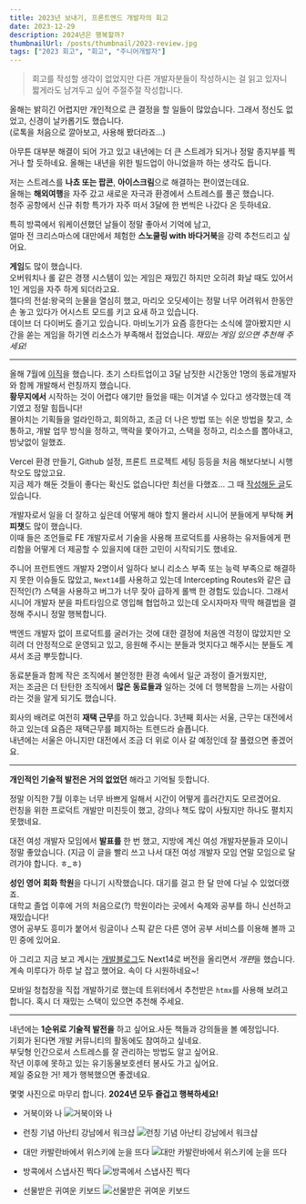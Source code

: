 ```yaml
---
title: 2023년 보내기, 프론트엔드 개발자의 회고
date: 2023-12-29
description: 2024년은 행복할까?
thumbnailUrl: /posts/thumbnail/2023-review.jpg
tags: ["2023 회고", "회고", "주니어개발자"]
---
```


> 회고를 작성할 생각이 없었지만 다른 개발자분들이 작성하시는 걸 읽고 있자니 짧게라도 남겨두고 싶어 주절주절 작성합니다.

올해는 밝히긴 어렵지만 개인적으로 큰 결정을 할 일들이 많았습니다. 그래서 정신도 없었고, 신경이 날카롭기도 했습니다.  
(로톡을 처음으로 깔아보고, 사용해 봤더라죠...)

아무튼 대부분 해결이 되어 가고 있고 내년에는 더 큰 스트레가 되거나 정말 종지부를 찍거나 할 듯하네요.
올해는 내년을 위한 빌드업이 아니었을까 하는 생각도 듭니다.

저는 스트레스를 **나쵸 또는 팝콘**, **아이스크림**으로 해결하는 편이였는데요.  
올해는 **해외여행**을 자주 갔고 새로운 자극과 환경에서 스트레스를 풀곤 했습니다.  
청주 공항에서 신규 취항 특가가 자주 떠서 3달에 한 번씩은 나갔다 온 듯하네요.

특히 방콕에서 워케이션했던 날들이 정말 좋아서 기억에 남고,  
얼마 전 크리스마스에 대만에서 체험한 **스노쿨링 with 바다거북**을 강력 추천드리고 싶어요.

**게임**도 많이 했습니다.  
오버워치나 롤 같은 경쟁 시스템이 있는 게임은 재밌긴 하지만 오히려 화날 때도 있어서 1인 게임을 자주 하게 되더라고요.  
젤다의 전설:왕국의 눈물을 열심히 했고, 마리오 오딧세이는 정말 너무 어려워서 한동안 손 놓고 있다가 어시스트 모드를 키고 요새 하고 있습니다.  
데이브 더 다이버도 즐기고 있습니다. 마비노기가 요즘 흥한다는 소식에 깔아봤지만 시간을 쏟는 게임을 하기엔 리소스가 부족해서 접었습니다.
_재밌는 게임 있으면 추천해 주세요!_

---

올해 7월에 [이직](/resume)을 했습니다. 초기 스타트업이고 3달 남짓한 시간동안 1명의 동료개발자와 함께 개발해서 런칭까지 했습니다.  
**황무지에서** 시작하는 것이 어렵다 얘기만 들었을 때는 이겨낼 수 있다고 생각했는데 객기였고 정말 힘듭니다!  
몰아치는 기획들을 얼라인하고, 회의하고, 조금 더 나은 방법 또는 쉬운 방법을 찾고, 소통하고, 개발 업무 방식을 정하고, 맥락을 쫓아가고, 스택을 정하고, 리소스를 뽑아내고, 밤낮없이 일했죠.

Vercel 환경 만들기, Github 설정, 프론트 프로젝트 세팅 등등을 처음 해보다보니 시행착오도 많았고요.  
지금 제가 해둔 것들이 좋다는 확신도 없습니다만 최선을 다했죠... 그 때 [작성해둔 글](https://miryang.dev/blog/frontend-in-startup-chosen-things)도 있습니다.

개발자로서 일을 더 잘하고 싶은데 어떻게 해야 할지 몰라서 시니어 분들에게 부탁해 **커피챗**도 많이 했습니다.  
이때 들은 조언들로 FE 개발자로서 기술을 사용해 프로덕트를 사용하는 유저들에게 편리함을 어떻게 더 제공할 수 있을지에 대한 고민이 시작되기도 했네요.

주니어 프런트엔드 개발자 2명이서 일하다 보니 리소스 부족 또는 능력 부족으로 해결하지 못한 이슈들도 많았고,
`Next14`를 사용하고 있는데 Intercepting Routes와 같은 급진적인(?) 스택을 사용하고 버그가 너무 잦아 급하게 롤백 한 경험도 있습니다.
그래서 시니어 개발자 분을 파트타임으로 영입해 협업하고 있는데 오시자마자 딱딱 해결법을 결정해 주시니 정말 행복합니다.

백엔드 개발자 없이 프로덕트를 굴러가는 것에 대한 결정에 처음엔 걱정이 많았지만 오히려 더 안정적으로 운영되고 있고, 응원해 주시는 분들과 멋지다고 해주시는 분들도 계셔서 조금 뿌듯합니다.

동료분들과 함께 작은 조직에서 불안정한 환경 속에서 일군 과정이 즐거웠지만,  
저는 조금은 더 탄탄한 조직에서 **많은 동료들과** 일하는 것에 더 행복함을 느끼는 사람이라는 것을 알게 되기도 했습니다.

회사의 배려로 여전히 **재택 근무**를 하고 있습니다.
3년째 회사는 서울, 근무는 대전에서 하고 있는데 요즘은 재택근무를 폐지하는 트렌드라 슬픕니다.  
내년에는 서울은 아니지만 대전에서 조금 더 위로 이사 갈 예정인데 잘 풀렸으면 좋겠어요.

---

**개인적인 기술적 발전은 거의 없었던** 해라고 기억될 듯합니다.

정말 이직한 7월 이후는 너무 바쁘게 일해서 시간이 어떻게 흘러간지도 모르겠어요.  
런칭을 위한 프로덕트 개발만 미친듯이 했고, 강의나 책도 많이 사뒀지만 하나도 펼치지 못했네요.

대전 여성 개발자 모임에서 **발표를** 한 번 했고, 지방에 계신 여성 개발자분들과 모이니 정말 좋았습니다.
(지금 이 글을 빨리 쓰고 나서 대전 여성 개발자 모임 연말 모임으로 달려가야 합니다. ㅎ\_ㅎ)

**성인 영어 회화 학원**을 다니기 시작했습니다. 대기를 걸고 한 달 만에 다닐 수 있었더랬죠.  
대학교 졸업 이후에 거의 처음으로(?) 학원이라는 곳에서 숙제와 공부를 하니 신선하고 재밌습니다!  
영어 공부도 흥미가 붙어서 링글이나 스픽 같은 다른 영어 공부 서비스를 이용해 볼까 고민 중에 있어요.

아 그리고 지금 보고 계시는 [개발블로그](https://github.com/MiryangJung/miryang.dev)도 Next14로 버전을 올리면서 *개편*을 했습니다.  
계속 미루다가 하루 날 잡고 했어요. 속이 다 시원하네요~!

모바일 청첩장을 직접 개발하기로 했는데 트위터에서 추천받은 `htmx`를 사용해 보려고 합니다. 혹시 더 재밌는 스택이 있으면 추천해 주세요.

---

내년에는 **1순위로 기술적 발전을** 하고 싶어요.사둔 책들과 강의들을 볼 예정입니다.  
기회가 된다면 개발 커뮤니티의 활동에도 참여하고 싶네요.  
부딪형 인간으로서 스트레스를 잘 관리하는 방법도 알고 싶어요.  
작년 이후에 못하고 있는 유기동물보호센터 봉사도 가고 싶어요.  
제일 중요한 거! 제가 행복했으면 좋겠네요.

몇몇 사진으로 마무리 합니다. **2024년 모두 즐겁고 행복하세요!**

- 거북이와 나
![거북이와 나](/posts/2023-review/turtle.jpeg)

- 런칭 기념 아난티 강남에서 워크샵
![런칭 기념 아난티 강남에서 워크샵](/posts/2023-review/ananti.jpeg)

- 대만 카발란바에서 위스키에 눈을 뜨다
![대만 카발란바에서 위스키에 눈을 뜨다](/posts/2023-review/kabalan.jpeg)

- 방콕에서 스냅사진 찍다
![방콕에서 스냅사진 찍다](/posts/2023-review/bksnap.jpg)

- 선물받은 귀여운 키보드
![선물받은 귀여운 키보드](/posts/2023-review/keyboard.jpeg)